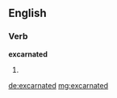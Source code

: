 ==English==

===Verb===
'''excarnated'''

# {{past of|[[excarnate]]}}

[[de:excarnated]]
[[mg:excarnated]]